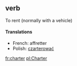 ==verb==
To rent (normally with a vehicle)
====Translations====
*French: affretter
*Polish: [[czarterować]]

[[fr:charter]]
[[pl:Charter]]